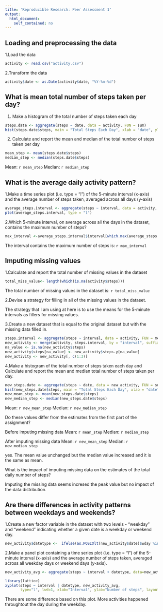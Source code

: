 ```yaml
---
title: 'Reproducible Research: Peer Assessment 1'
output:
  html_document:
    self_contained: no
---
```


## Loading and preprocessing the data

1.Load the data 
```r
activity <- read.csv("activity.csv")
```

2.Transform the data 
```r
activity$date <- as.Date(activity$date, "%Y-%m-%d")
```

## What is mean total number of steps taken per day?


1. Make a histogram of the total number of steps taken each day
```r
steps.date <- aggregate(steps ~ date, data = activity, FUN = sum)
hist(steps.date$steps, main = "Total Steps Each Day", xlab = "date", ylab = "steps", col="blue")
```

2. Calculate and report the mean and median of the total number of steps taken per day
```r
mean_step <- mean(steps.date$steps)
median_step <- median(steps.date$steps)
```
Mean: `r mean_step`
Median: `r median_step`

## What is the average daily activity pattern?

1.Make a time series plot (i.e. type = "l") of the 5-minute interval (x-axis) and the average number of steps taken, averaged across all days (y-axis)
```r
average_steps.interval <- aggregate(steps ~ interval, data = activity, FUN = mean)
plot(average_steps.interval, type = "l")
```

2.Which 5-minute interval, on average across all the days in the dataset, contains the maximum number of steps?
```r
max_interval <-average_steps.interval$interval[which.max(average_steps.interval$steps)]
```
The interval contains the maximum number of steps is: `r max_interval`

## Imputing missing values

1.Calculate and report the total number of missing values in the dataset 

```r
total_miss_value<- length(which(is.na(activity$steps)))
```
The total number of missing values in the dataset is: `r total_miss_value` 

2.Devise a strategy for filling in all of the missing values in the dataset.
      
  The strategy that I am using at here is to use the means for the 5-minute intervals as fillers for missing values.

3.Create a new dataset that is equal to the original dataset but with the missing data filled in.
```r
steps.interval <- aggregate(steps ~ interval, data = activity, FUN = mean)
new_activity <- merge(activity, steps.interval, by = "interval", suffixes = c("", ".y"))
na_value <- is.na(new_activity$steps)
new_activity$steps[na_value] <- new_activity$steps.y[na_value]
new_activity <- new_activity[, c(1:3)]
```


4.Make a histogram of the total number of steps taken each day and Calculate and report the mean and median total number of steps taken per day.

```r
new_steps.date <- aggregate(steps ~ date, data = new_activity, FUN = sum)
hist(new_steps.date$steps, main = "Total Steps Each Day", xlab = "date", ylab = "steps", col="Red")
new_mean_step <- mean(new_steps.date$steps)
new_median_step <- median(new_steps.date$steps)
```
Mean: `r new_mean_step`
Median: `r new_median_step`

Do these values differ from the estimates from the first part of the assignment? 
  
  Before imputing missing data
  Mean: `r mean_step`
  Median: `r median_step`

  After imputing missing data
  Mean: `r new_mean_step`
  Median: `r new_median_step`
  
  yes.  The mean value unchanged but the median value increased and it is the same as mean.
  
What is the impact of imputing missing data on the estimates of the total daily number of steps?
  
  Imputing the missing data seems incresed the peak value but no impact of the data distribution.
  
## Are there differences in activity patterns between weekdays and weekends?

1.Create a new factor variable in the dataset with two levels - "weekday" and "weekend" indicating whether a given date is a weekday or weekend day.

```r
new_activity$datetype <-  ifelse(as.POSIXlt(new_activity$date)$wday %in% c(0,6), 'weekend', 'weekday')
```

2.Make a panel plot containing a time series plot (i.e. type = "l") of the 5-minute interval (x-axis) and the average number of steps taken, averaged across all weekday days or weekend days (y-axis).

```r
new_activity_avg <- aggregate(steps ~ interval + datetype, data=new_activity, mean)

library(lattice)
xyplot(steps ~ interval | datetype, new_activity_avg, 
       type="l", lwd=1, xlab="Interval", ylab="Number of steps", layout=c(1,2))
```
There are some difference based on this plot.  More activities happened throughtout the day during the weekday.